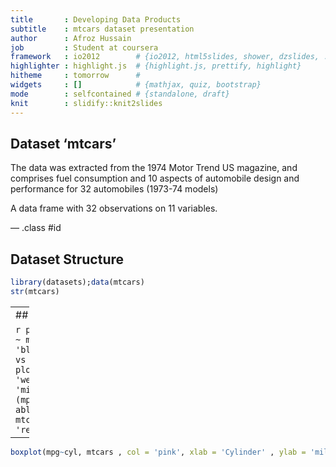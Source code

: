 ```yaml
---
title       : Developing Data Products
subtitle    : mtcars dataset presentation
author      : Afroz Hussain
job         : Student at coursera
framework   : io2012        # {io2012, html5slides, shower, dzslides, ...}
highlighter : highlight.js  # {highlight.js, prettify, highlight}
hitheme     : tomorrow      # 
widgets     : []            # {mathjax, quiz, bootstrap}
mode        : selfcontained # {standalone, draft}
knit        : slidify::knit2slides
---
```



## Dataset 'mtcars'

The data was extracted from the 1974 Motor Trend US magazine, and comprises fuel consumption and 10 aspects of automobile design and performance for 32 automobiles (1973-74 models)

A data frame with 32 observations on 11 variables.

--- .class #id

## Dataset Structure

```r
library(datasets);data(mtcars)
str(mtcars)

```

---
## Scatter Plot

```r
plot(mtcars$mpg ~ mtcars$wt, col= 'blue', main='mpg vs weight scatter plot',
     xlab = 'weight', ylab = 'mile per gallon (mpg)')
abline(lm(mpg~wt, mtcars), col = 'red', lwd = '3')
```


---


```r
boxplot(mpg~cyl, mtcars , col = 'pink', xlab = 'Cylinder' , ylab = 'mile per gallon (mpg)', main = 'Miles per Gallon vs Cylinder')
```

